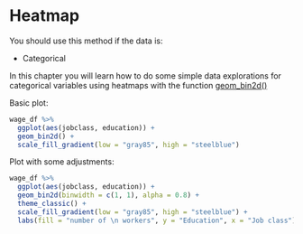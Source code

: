 # Heatmap {#heatmap}

:::note
You should use this method if the data is:

- Categorical
:::

In this chapter you will learn how to do some simple data explorations for categorical variables using heatmaps with the function [geom_bin2d()](https://ggplot2.tidyverse.org/reference/geom_bin2d.html)

Basic plot:

```r

wage_df %>%
  ggplot(aes(jobclass, education)) +
  geom_bin2d() +
  scale_fill_gradient(low = "gray85", high = "steelblue") 

```

Plot with some adjustments:

```r

wage_df %>%
  ggplot(aes(jobclass, education)) +
  geom_bin2d(binwidth = c(1, 1), alpha = 0.8) +
  theme_classic() + 
  scale_fill_gradient(low = "gray85", high = "steelblue") +
  labs(fill = "number of \n workers", y = "Education", x = "Job class")

```
